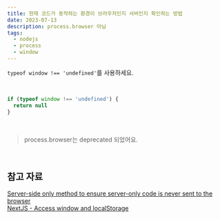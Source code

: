 ```yaml
---
title: 현재 코드가 동작하는 환경이 브라우저인지 서버인지 확인하는 방법
date: 2023-07-13
description: process.browser 아님
tags:
  - nodejs
  - process
  - window
---
```


`typeof window !== 'undefined'`를 사용하세요.

<br />

```js
if (typeof window !== 'undefined') {
  return null
}
```

<br />

> process.browser는 deprecated 되었어요.

<br />

## 참고 자료

[Server-side only method to ensure server-only code is never sent to the browser](https://github.com/vercel/next.js/issues/5354#issuecomment-520305040)  
[NextJS - Access window and localStorage](https://dev.to/ariyou2000/nextjs-access-window-and-localstorage-10i3#a1-run-only-for-browser-users)
